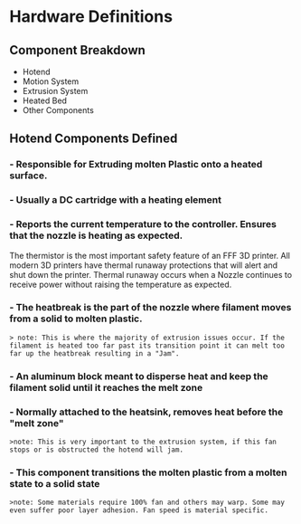 
#  Hardware Definitions

## Component Breakdown  
- Hotend 
- Motion System
- Extrusion System
- Heated Bed 
- Other Components

## Hotend Components Defined 

### <HoverImage text="Nozzle" imageSrc="/images/nozzle.jpg" alt="3D printer nozzle" width={250} height={200} /> - Responsible for Extruding molten Plastic onto a heated surface.


### <HoverImage text="Heater" imageSrc="/images/heater.jpg" alt="3D printer heater cartridge" width={250} height={200} /> - Usually a DC cartridge with a heating element 

### <HoverImage text="Thermistor" imageSrc="/images/thermistor.jpg" alt="3D printer thermistor" width={250} height={200} /> - Reports the current temperature to the controller. Ensures that the nozzle is heating as expected. 

<Callout type="warning">
The thermistor is the most important safety feature of an FFF 3D printer. All modern 3D printers have thermal runaway protections that will alert and shut down the printer. Thermal runaway occurs when a Nozzle continues to receive power without raising the temperature as expected. 
</Callout>

### <HoverImage text="Heatbreak" imageSrc="/images/heatbreak.jpg" alt="3D printer heatbreak" width={250} height={200} /> - The heatbreak is the part of the nozzle where filament moves from a solid to molten plastic.
    > note: This is where the majority of extrusion issues occur. If the filament is heated too far past its transition point it can melt too far up the heatbreak resulting in a "Jam".  

### <HoverImage text="Heatsink" imageSrc="/images/heatsink.jpg" alt="3D printer heatsink" width={250} height={200} /> - An aluminum block meant to disperse heat and keep the filament solid until it reaches the melt zone

### <HoverImage text="Hotend cooling fan" imageSrc="/images/hotend-fan.jpg" alt="3D printer hotend cooling fan" width={250} height={200} /> - Normally attached to the heatsink, removes heat before the "melt zone"
    >note: This is very important to the extrusion system, if this fan stops or is obstructed the hotend will jam. 

### <HoverImage text="Part Cooling Fan" imageSrc="/images/part-fan.jpg" alt="3D printer part cooling fan" width={250} height={200} /> - This component transitions the molten plastic from a molten state to a solid state
    >note: Some materials require 100% fan and others may warp. Some may even suffer poor layer adhesion. Fan speed is material specific.
